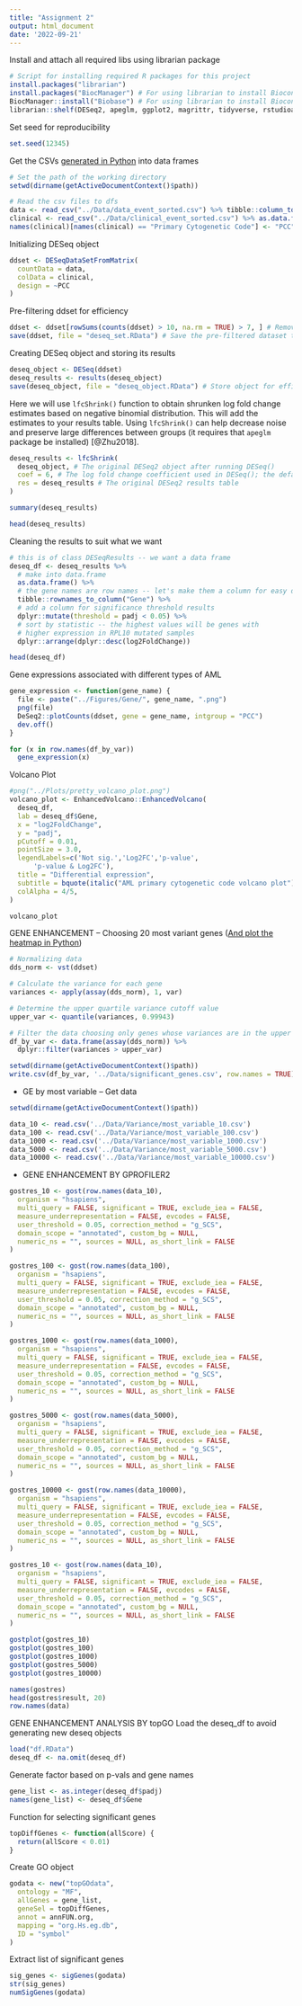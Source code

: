 ```yaml
---
title: "Assignment 2"
output: html_document
date: '2022-09-21'
---
```

Install and attach all required libs using librarian package
```r
# Script for installing required R packages for this project
install.packages("librarian")
install.packages("BiocManager") # For using librarian to install Bioconductor packages
BiocManager::install("Biobase") # For using librarian to install Bioconductor packages
librarian::shelf(DESeq2, apeglm, ggplot2, magrittr, tidyverse, rstudioapi, dplyr, tidyr, EnhancedVolcano, gprofiler2, topGO, org.Hs.eg.db)
```
Set seed for reproducibility
```r
set.seed(12345)
```

Get the CSVs [generated in Python](./Assignment_2.ipynb#export-to-r) into data frames
```r
# Set the path of the working directory
setwd(dirname(getActiveDocumentContext()$path))

# Read the csv files to dfs
data <- read_csv("../Data/data_event_sorted.csv") %>% tibble::column_to_rownames("index")
clinical <- read_csv("../Data/clinical_event_sorted.csv") %>% as.data.frame(clinical)
names(clinical)[names(clinical) == "Primary Cytogenetic Code"] <- "PCC" # Rename PCC column
```

Initializing DESeq object
```r
ddset <- DESeqDataSetFromMatrix(
  countData = data,
  colData = clinical,
  design = ~PCC
)
```

Pre-filtering ddset for efficiency
```r
ddset <- ddset[rowSums(counts(ddset) > 10, na.rm = TRUE) > 7, ] # Remove genes with fewer than 7 samples/10 counts
save(ddset, file = "deseq_set.RData") # Save the pre-filtered dataset to use in Assignment 3
```

Creating DESeq object and storing its results
```r
deseq_object <- DESeq(ddset)
deseq_results <- results(deseq_object)
save(deseq_object, file = "deseq_object.RData") # Store object for efficiency
```

Here we will use `lfcShrink()` function to obtain shrunken log fold change estimates based on negative binomial distribution.
This will add the estimates to your results table. 
Using `lfcShrink()` can help decrease noise and preserve large differences between groups (it requires that `apeglm` package be installed) [@Zhu2018].
```r
deseq_results <- lfcShrink(
  deseq_object, # The original DESeq2 object after running DESeq()
  coef = 6, # The log fold change coefficient used in DESeq(); the default is 2.
  res = deseq_results # The original DESeq2 results table
)
```

```r
summary(deseq_results)
```

```r
head(deseq_results)
```


Cleaning the results to suit what we want
```r
# this is of class DESeqResults -- we want a data frame
deseq_df <- deseq_results %>%
  # make into data.frame
  as.data.frame() %>%
  # the gene names are row names -- let's make them a column for easy display
  tibble::rownames_to_column("Gene") %>%
  # add a column for significance threshold results
  dplyr::mutate(threshold = padj < 0.05) %>%
  # sort by statistic -- the highest values will be genes with
  # higher expression in RPL10 mutated samples
  dplyr::arrange(dplyr::desc(log2FoldChange))
```

```r
head(deseq_df)
```

Gene expressions associated with different types of AML
```r
gene_expression <- function(gene_name) {
  file <- paste("../Figures/Gene/", gene_name, ".png")
  png(file)
  DeSeq2::plotCounts(ddset, gene = gene_name, intgroup = "PCC")
  dev.off()
}

for (x in row.names(df_by_var))
  gene_expression(x)
```


Volcano Plot
```r
#png("../Plots/pretty_volcano_plot.png")
volcano_plot <- EnhancedVolcano::EnhancedVolcano(
  deseq_df,
  lab = deseq_df$Gene,
  x = "log2FoldChange",
  y = "padj",
  pCutoff = 0.01,
  pointSize = 3.0,
  legendLabels=c('Not sig.','Log2FC','p-value',
      'p-value & Log2FC'),
  title = "Differential expression",
  subtitle = bquote(italic("AML primary cytogenetic code volcano plot")),
  colAlpha = 4/5,
)
```

```r
volcano_plot
```

GENE ENHANCEMENT -- Choosing 20 most variant genes ([And plot the heatmap in Python](./Assignment_2.ipynb#heat-map))
```r
# Normalizing data
dds_norm <- vst(ddset)

# Calculate the variance for each gene
variances <- apply(assay(dds_norm), 1, var)

# Determine the upper quartile variance cutoff value
upper_var <- quantile(variances, 0.99943)

# Filter the data choosing only genes whose variances are in the upper quartile
df_by_var <- data.frame(assay(dds_norm)) %>%
  dplyr::filter(variances > upper_var)
```

```r
setwd(dirname(getActiveDocumentContext()$path))
write.csv(df_by_var, '../Data/significant_genes.csv', row.names = TRUE)
```


- GE by most variable
-- Get data
```r
setwd(dirname(getActiveDocumentContext()$path))

data_10 <- read.csv('../Data/Variance/most_variable_10.csv')
data_100 <- read.csv('../Data/Variance/most_variable_100.csv')
data_1000 <- read.csv('../Data/Variance/most_variable_1000.csv')
data_5000 <- read.csv('../Data/Variance/most_variable_5000.csv')
data_10000 <- read.csv('../Data/Variance/most_variable_10000.csv')

```


- GENE ENHANCEMENT BY GPROFILER2
```r
gostres_10 <- gost(row.names(data_10),
  organism = "hsapiens",
  multi_query = FALSE, significant = TRUE, exclude_iea = FALSE,
  measure_underrepresentation = FALSE, evcodes = FALSE,
  user_threshold = 0.05, correction_method = "g_SCS",
  domain_scope = "annotated", custom_bg = NULL,
  numeric_ns = "", sources = NULL, as_short_link = FALSE
)

gostres_100 <- gost(row.names(data_100),
  organism = "hsapiens",
  multi_query = FALSE, significant = TRUE, exclude_iea = FALSE,
  measure_underrepresentation = FALSE, evcodes = FALSE,
  user_threshold = 0.05, correction_method = "g_SCS",
  domain_scope = "annotated", custom_bg = NULL,
  numeric_ns = "", sources = NULL, as_short_link = FALSE
)

gostres_1000 <- gost(row.names(data_1000),
  organism = "hsapiens",
  multi_query = FALSE, significant = TRUE, exclude_iea = FALSE,
  measure_underrepresentation = FALSE, evcodes = FALSE,
  user_threshold = 0.05, correction_method = "g_SCS",
  domain_scope = "annotated", custom_bg = NULL,
  numeric_ns = "", sources = NULL, as_short_link = FALSE
)

gostres_5000 <- gost(row.names(data_5000),
  organism = "hsapiens",
  multi_query = FALSE, significant = TRUE, exclude_iea = FALSE,
  measure_underrepresentation = FALSE, evcodes = FALSE,
  user_threshold = 0.05, correction_method = "g_SCS",
  domain_scope = "annotated", custom_bg = NULL,
  numeric_ns = "", sources = NULL, as_short_link = FALSE
)

gostres_10000 <- gost(row.names(data_10000),
  organism = "hsapiens",
  multi_query = FALSE, significant = TRUE, exclude_iea = FALSE,
  measure_underrepresentation = FALSE, evcodes = FALSE,
  user_threshold = 0.05, correction_method = "g_SCS",
  domain_scope = "annotated", custom_bg = NULL,
  numeric_ns = "", sources = NULL, as_short_link = FALSE
)

gostres_10 <- gost(row.names(data_10),
  organism = "hsapiens",
  multi_query = FALSE, significant = TRUE, exclude_iea = FALSE,
  measure_underrepresentation = FALSE, evcodes = FALSE,
  user_threshold = 0.05, correction_method = "g_SCS",
  domain_scope = "annotated", custom_bg = NULL,
  numeric_ns = "", sources = NULL, as_short_link = FALSE
)
```

```r

gostplot(gostres_10)
gostplot(gostres_100)
gostplot(gostres_1000)
gostplot(gostres_5000)
gostplot(gostres_10000)

```

```r
names(gostres)
head(gostres$result, 20)
row.names(data)
```

GENE ENHANCEMENT ANALYSIS BY topGO
Load the deseq_df to avoid generating new deseq objects
```r
load("df.RData")
deseq_df <- na.omit(deseq_df)
```
Generate factor based on p-vals and gene names
```r
gene_list <- as.integer(deseq_df$padj)
names(gene_list) <- deseq_df$Gene
```
Function for selecting significant genes
```r
topDiffGenes <- function(allScore) {
  return(allScore < 0.01)
}
```
Create GO object 
```r
godata <- new("topGOdata",
  ontology = "MF",
  allGenes = gene_list,
  geneSel = topDiffGenes,
  annot = annFUN.org,
  mapping = "org.Hs.eg.db",
  ID = "symbol"
)
```
Extract list of significant genes
```r
sig_genes <- sigGenes(godata)
str(sig_genes)
numSigGenes(godata)
```

